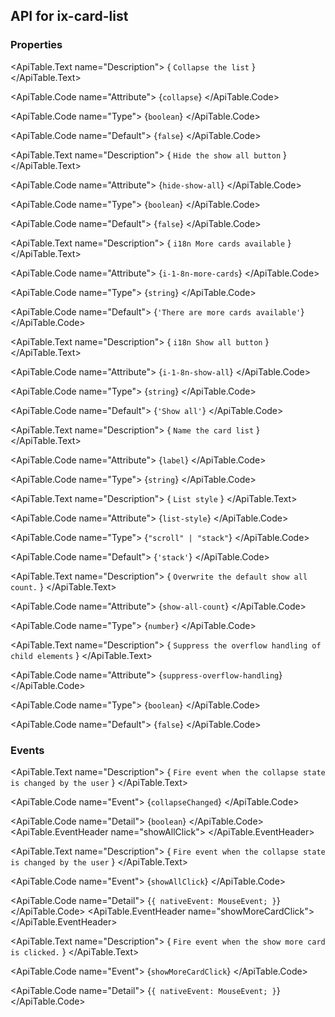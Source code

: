 
## API for ix-card-list

### Properties

<ApiTable id="property-collapse">
  <ApiTable.PropertyHeader name="collapse" singleFramework="">
  </ApiTable.PropertyHeader>

  <ApiTable.Text name="Description">
    { `Collapse the list` }
  </ApiTable.Text>

  <ApiTable.Code name="Attribute">
    {`collapse`}
  </ApiTable.Code>

  <ApiTable.Code name="Type">
   {`boolean`}
  </ApiTable.Code>

  <ApiTable.Code name="Default">
    {`false`}
  </ApiTable.Code>

</ApiTable>
<ApiTable id="property-hideShowAll">
  <ApiTable.PropertyHeader name="hideShowAll" singleFramework="">
  </ApiTable.PropertyHeader>

  <ApiTable.Text name="Description">
    { `Hide the show all button` }
  </ApiTable.Text>

  <ApiTable.Code name="Attribute">
    {`hide-show-all`}
  </ApiTable.Code>

  <ApiTable.Code name="Type">
   {`boolean`}
  </ApiTable.Code>

  <ApiTable.Code name="Default">
    {`false`}
  </ApiTable.Code>

</ApiTable>
<ApiTable id="property-i18nMoreCards">
  <ApiTable.PropertyHeader name="i18nMoreCards" singleFramework="">
  </ApiTable.PropertyHeader>

  <ApiTable.Text name="Description">
    { `i18n More cards available` }
  </ApiTable.Text>

  <ApiTable.Code name="Attribute">
    {`i-1-8n-more-cards`}
  </ApiTable.Code>

  <ApiTable.Code name="Type">
   {`string`}
  </ApiTable.Code>

  <ApiTable.Code name="Default">
    {`'There are more cards available'`}
  </ApiTable.Code>

</ApiTable>
<ApiTable id="property-i18nShowAll">
  <ApiTable.PropertyHeader name="i18nShowAll" singleFramework="">
  </ApiTable.PropertyHeader>

  <ApiTable.Text name="Description">
    { `i18n Show all button` }
  </ApiTable.Text>

  <ApiTable.Code name="Attribute">
    {`i-1-8n-show-all`}
  </ApiTable.Code>

  <ApiTable.Code name="Type">
   {`string`}
  </ApiTable.Code>

  <ApiTable.Code name="Default">
    {`'Show all'`}
  </ApiTable.Code>

</ApiTable>
<ApiTable id="property-label">
  <ApiTable.PropertyHeader name="label" singleFramework="">
  </ApiTable.PropertyHeader>

  <ApiTable.Text name="Description">
    { `Name the card list` }
  </ApiTable.Text>

  <ApiTable.Code name="Attribute">
    {`label`}
  </ApiTable.Code>

  <ApiTable.Code name="Type">
   {`string`}
  </ApiTable.Code>


</ApiTable>
<ApiTable id="property-listStyle">
  <ApiTable.PropertyHeader name="listStyle" singleFramework="">
  </ApiTable.PropertyHeader>

  <ApiTable.Text name="Description">
    { `List style` }
  </ApiTable.Text>

  <ApiTable.Code name="Attribute">
    {`list-style`}
  </ApiTable.Code>

  <ApiTable.Code name="Type">
   {`"scroll" | "stack"`}
  </ApiTable.Code>

  <ApiTable.Code name="Default">
    {`'stack'`}
  </ApiTable.Code>

</ApiTable>
<ApiTable id="property-showAllCount">
  <ApiTable.PropertyHeader name="showAllCount" singleFramework="">
  </ApiTable.PropertyHeader>

  <ApiTable.Text name="Description">
    { `Overwrite the default show all count.` }
  </ApiTable.Text>

  <ApiTable.Code name="Attribute">
    {`show-all-count`}
  </ApiTable.Code>

  <ApiTable.Code name="Type">
   {`number`}
  </ApiTable.Code>


</ApiTable>
<ApiTable id="property-suppressOverflowHandling">
  <ApiTable.PropertyHeader name="suppressOverflowHandling" singleFramework="">
  </ApiTable.PropertyHeader>

  <ApiTable.Text name="Description">
    { `Suppress the overflow handling of child elements` }
  </ApiTable.Text>

  <ApiTable.Code name="Attribute">
    {`suppress-overflow-handling`}
  </ApiTable.Code>

  <ApiTable.Code name="Type">
   {`boolean`}
  </ApiTable.Code>

  <ApiTable.Code name="Default">
    {`false`}
  </ApiTable.Code>

</ApiTable>


### Events

<ApiTable id="event-collapseChanged">
  <ApiTable.EventHeader name="collapseChanged">
  </ApiTable.EventHeader>

  <ApiTable.Text name="Description">
    { `Fire event when the collapse state is changed by the user` }
  </ApiTable.Text>

  <ApiTable.Code name="Event">
    {`collapseChanged`}
  </ApiTable.Code>

  <ApiTable.Code name="Detail">
    {`boolean`}
  </ApiTable.Code>
</ApiTable>
<ApiTable id="event-showAllClick">
  <ApiTable.EventHeader name="showAllClick">
  </ApiTable.EventHeader>

  <ApiTable.Text name="Description">
    { `Fire event when the collapse state is changed by the user` }
  </ApiTable.Text>

  <ApiTable.Code name="Event">
    {`showAllClick`}
  </ApiTable.Code>

  <ApiTable.Code name="Detail">
    {`{ nativeEvent: MouseEvent; }`}
  </ApiTable.Code>
</ApiTable>
<ApiTable id="event-showMoreCardClick">
  <ApiTable.EventHeader name="showMoreCardClick">
  </ApiTable.EventHeader>

  <ApiTable.Text name="Description">
    { `Fire event when the show more card is clicked.` }
  </ApiTable.Text>

  <ApiTable.Code name="Event">
    {`showMoreCardClick`}
  </ApiTable.Code>

  <ApiTable.Code name="Detail">
    {`{ nativeEvent: MouseEvent; }`}
  </ApiTable.Code>
</ApiTable>


